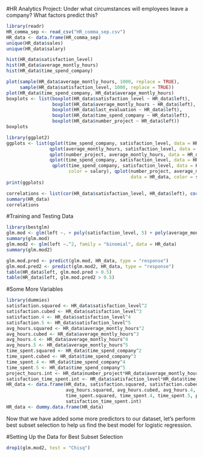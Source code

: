 #HR Analytics Project: Under what circumstances will employees leave a company? What factors predict this?

```r
library(readr)
HR_comma_sep <- read_csv("HR_comma_sep.csv")
HR_data <- data.frame(HR_comma_sep)
unique(HR_data$sales)
unique(HR_data$salary)
```
```r
hist(HR_data$satisfaction_level)
hist(HR_data$average_montly_hours)
hist(HR_data$time_spend_company)
```
```r
plot(sample(HR_data$average_montly_hours, 1000, replace = TRUE),
     sample(HR_data$satisfaction_level, 1000, replace = TRUE))
plot(HR_data$time_spend_company, HR_data$average_montly_hours)
boxplots <- list(boxplot(HR_data$satisfaction_level ~ HR_data$left),
                 boxplot(HR_data$average_montly_hours ~ HR_data$left),
                 boxplot(HR_data$last_evaluation ~ HR_data$left), 
                 boxplot(HR_data$time_spend_company ~ HR_data$left),
                 boxplot(HR_data$number_project ~ HR_data$left))
boxplots
```

```r
library(ggplot2)
ggplots <- list(qplot(time_spend_company, satisfaction_level, data = HR_data, color = left, size = salary),
                qplot(average_montly_hours, satisfaction_level, data = HR_data, color = left),
                qplot(number_project, average_montly_hours, data = HR_data, color = left),
                qplot(time_spend_company, satisfaction_level, data = HR_data, color = sales),
                 qplot(time_spend_company, satisfaction_level, data = HR_data,
                       color = salary), qplot(number_project, average_montly_hours,
                                              data = HR_data, color = salary))
print(ggplots)
```

```r
correlations <- list(cor(HR_data$satisfaction_level, HR_data$left), cor(HR_data$average_montly_hours, HR_data$left), cor(HR_data$promotion_last_5years, HR_data$left))
summary(HR_data)
correlations
```


#Training and Testing Data
```r
library(bestglm)
glm.mod <- glm(left ~. + poly(satisfaction_level, 5) + poly(average_montly_hours, 5) + poly(number_project, 5) + poly(time_spend_company, 5) + number_project*average_montly_hours + time_spend_company*satisfaction_level,family = "binomial", data = HR_data)
summary(glm.mod)
glm.mod2 <- glm(left ~.^2, family = "binomial", data = HR_data)
summary(glm.mod2)
```
```r
glm.mod.pred <- predict(glm.mod, HR_data, type = "response")
glm.mod.pred2 <- predict(glm.mod2, HR_data, type = "response")
table(HR_data$left, glm.mod.pred > 0.5)
table(HR_data$left, glm.mod.pred2 > 0.5)
```


#Some More Variables
```r
library(dummies)
satisfaction.squared <- HR_data$satisfaction_level^2
satisfaction.cubed <- HR_data$satisfaction_level^3
satisfaction.4 <- HR_data$satisfaction_level^4
satisfaction.5 <- HR_data$satisfaction_level^5
avg_hours.squared <- HR_data$average_montly_hours^2
avg_hours.cubed <- HR_data$average_montly_hours^3
avg_hours.4 <- HR_data$average_montly_hours^4
avg_hours.5 <- HR_data$average_montly_hours^5
time_spent.squared <- HR_data$time_spend_company^2
time_spent.cubed <- HR_data$time_spend_company^3
time_spent.4 <- HR_data$time_spend_company^4
time_spent.5 <- HR_data$time_spend_company^5
project_hours.int <- HR_data$number_project*HR_data$average_montly_hours
satisfaction_time_spent.int <- HR_data$satisfaction_level*HR_data$time_spend_company
HR_data <- data.frame(HR_data, satisfaction.squared, satisfaction.cubed, satisfaction.4, satisfaction.5,
                      avg_hours.squared, avg_hours.cubed, avg_hours.4, avg_hours.5, time_spent.squared,
                      time_spent.squared, time_spent.4, time_spent.5, project_hours.int,
                      satisfaction_time_spent.int)
HR_data <- dummy.data.frame(HR_data)
```
Now that we have added some more predictors to our dataset, let's perform best subset selection to help us find the best model for logistic regression.

#Setting Up the Data for Best Subset Selection
```r
drop1(glm.mod2, test = "Chisq")
```

